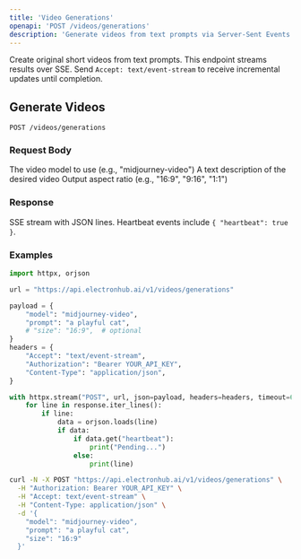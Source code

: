 ```yaml
---
title: 'Video Generations'
openapi: 'POST /videos/generations'
description: 'Generate videos from text prompts via Server-Sent Events (SSE)'
---
```


Create original short videos from text prompts. This endpoint streams results over SSE. Send `Accept: text/event-stream` to receive incremental updates until completion.

## Generate Videos

`POST /videos/generations`

### Request Body

<ParamField body="model" type="string" required>
  The video model to use (e.g., "midjourney-video")
</ParamField>

<ParamField body="prompt" type="string" required>
  A text description of the desired video
</ParamField>

<ParamField body="size" type="string">
  Output aspect ratio (e.g., "16:9", "9:16", "1:1")
</ParamField>

### Response

SSE stream with JSON lines. Heartbeat events include `{ "heartbeat": true }`.

### Examples

<CodeGroup>

```python Python
import httpx, orjson

url = "https://api.electronhub.ai/v1/videos/generations"

payload = {
    "model": "midjourney-video",
    "prompt": "a playful cat",
    # "size": "16:9",  # optional
}
headers = {
    "Accept": "text/event-stream",
    "Authorization": "Bearer YOUR_API_KEY",
    "Content-Type": "application/json",
}

with httpx.stream("POST", url, json=payload, headers=headers, timeout=600) as response:
    for line in response.iter_lines():
        if line:
            data = orjson.loads(line)
            if data:
                if data.get("heartbeat"):
                    print("Pending...")
                else:
                    print(line)
```

```bash cURL
curl -N -X POST "https://api.electronhub.ai/v1/videos/generations" \
  -H "Authorization: Bearer YOUR_API_KEY" \
  -H "Accept: text/event-stream" \
  -H "Content-Type: application/json" \
  -d '{
    "model": "midjourney-video",
    "prompt": "a playful cat",
    "size": "16:9"
  }'
```

</CodeGroup>


